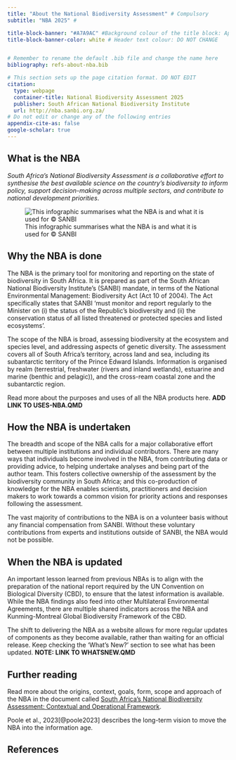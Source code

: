 ```yaml
---
title: "About the National Biodiversity Assessment" # Compulsory
subtitle: "NBA 2025" # 

title-block-banner: "#A7A9AC" #Background colour of the title block: Apply component colours where necessary - find hex codes in _brand.yml
title-block-banner-color: white # Header text colour: DO NOT CHANGE


# Remember to rename the default .bib file and change the name here
bibliography: refs-about-nba.bib

# This section sets up the page citation format. DO NOT EDIT
citation:
  type: webpage
  container-title: National Biodiversity Assessment 2025
  publisher: South African National Biodiversity Institute
  url: http://nba.sanbi.org.za/
# Do not edit or change any of the following entries
appendix-cite-as: false
google-scholar: true
---
```


## What is the NBA

*South Africa’s National Biodiversity Assessment is a collaborative effort to synthesise the best available science on the country’s biodiversity to inform policy, support decision-making across multiple sectors, and contribute to national development priorities*.

![This infographic summarises what the NBA is and what it is used for © SANBI](imgs/nba-infoGraphic.jpg){fig-align="center"}

## Why the NBA is done

The NBA is the primary tool for monitoring and reporting on the state of biodiversity in South Africa. It is prepared as part of the South African National Biodiversity Institute’s (SANBI) mandate, in terms of the National Environmental Management: Biodiversity Act (Act 10 of 2004). The Act specifically states that SANBI 'must monitor and report regularly to the Minister on (i) the status of the Republic’s biodiversity and (ii) the conservation status of all listed threatened or protected species and listed ecosystems'.

The scope of the NBA is broad, assessing biodiversity at the ecosystem and species level, and addressing aspects of genetic diversity. The assessment covers all of South Africa's territory, across land and sea, including its subantarctic territory of the Prince Edward Islands. Information is organised by realm (terrestrial, freshwater (rivers and inland wetlands), estuarine and marine (benthic and pelagic)), and the cross-ream coastal zone and the subantarctic region. 

Read more about the purposes and uses of all the NBA products here. **ADD LINK TO USES-NBA.QMD**

## How the NBA is undertaken

The breadth and scope of the NBA calls for a major collaborative effort between multiple institutions and individual contributors. There are many ways that individuals become involved in the NBA, from contributing data or providing advice, to helping undertake analyses and being part of the author team. This fosters collective ownership of the assessment by the biodiversity community in South Africa; and this co-production of knowledge for the NBA enables scientists, practitioners and decision makers to work towards a common vision for priority actions and responses following the assessment.

The vast majority of contributions to the NBA is on a volunteer basis without any financial compensation from SANBI. Without these voluntary contributions from experts and institutions outside of SANBI, the NBA would not be possible.

## When the NBA is updated

An important lesson learned from previous NBAs is to align with the preparation of the national report required by the UN Convention on Biological Diversity (CBD), to ensure that the latest information is available. While the NBA findings also feed into other Multilateral Environmental Agreements, there are multiple shared indicators across the NBA and Kunming-Montreal Global Biodiversity Framework of the CBD.

The shift to delivering the NBA as a website allows for more regular updates of components as they become available, rather than waiting for an official release. Keep checking the 'What's New?' section to see what has been updated. **NOTE: LINK TO WHATSNEW.QMD**

## Further reading

Read more about the origins, context, goals, form, scope and approach of the NBA in the document called [South Africa's National Biodiversity Assessment: Contextual and Operational Framework](https://hdl.handle.net/20.500.12143/9058).

Poole et al., 2023[@poole2023] describes the long-term vision to move the NBA into the information age.

## References

::: {#refs}
:::
